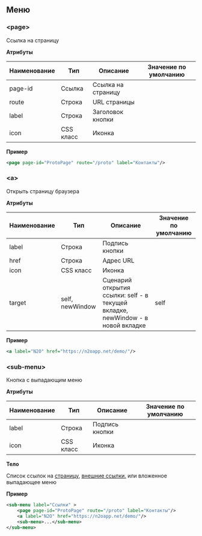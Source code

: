 
## Меню

### &lt;page&gt;

Ссылка на страницу

**Атрибуты**

|Наименование|Тип      |Описание          |Значение по умолчанию|
|------------|---------|------------------|---------------------|
|page-id     |Ссылка   |Ссылка на страницу|                     |
|route       |Строка   |URL страницы      |                     |
|label       |Строка   |Заголовок кнопки  |                     |
|icon        |CSS класс|Иконка            |                     |

**Пример**

```xml
<page page-id="ProtoPage" route="/proto" label="Контакты"/>
```

### &lt;a&gt;

Открыть страницу браузера

**Атрибуты**

|Наименование|Тип            |Описание                                                                       |Значение по умолчанию|
|------------|---------------|-------------------------------------------------------------------------------|---------------------|
|label       |Строка         |Подпись кнопки                                                                 |                     |
|href        |Строка         |Адрес URL                                                                      |                     |
|icon        |CSS класс      |Иконка                                                                         |                     |
|target      |self, newWindow|Сценарий открытия ссылки: self - в текущей вкладке, newWindow - в новой вкладке|self                 |

**Пример**

```xml
<a label="N2O" href="https://n2oapp.net/demo/"/>
```

### &lt;sub-menu&gt;

Кнопка с выпадающим меню

**Атрибуты**

|Наименование|Тип      |Описание      |Значение по умолчанию|
|------------|---------|--------------|---------------------|
|label       |Строка   |Подпись кнопки|                     |
|icon        |CSS класс|Иконка        |                     |

**Тело**

Список ссылок на [страницу](#$$__page_2$$), [внешние ссылки.](#$$__a_2$$)
или вложенное выпадающее меню

**Пример**

```xml
<sub-menu label="Ссылки" >
    <page page-id="ProtoPage" route="/proto" label="Контакты"/>
    <a label="N2O" href="https://n2oapp.net/demo/"/>
    <sub-menu>...</sub-menu>
</sub-menu>
```
